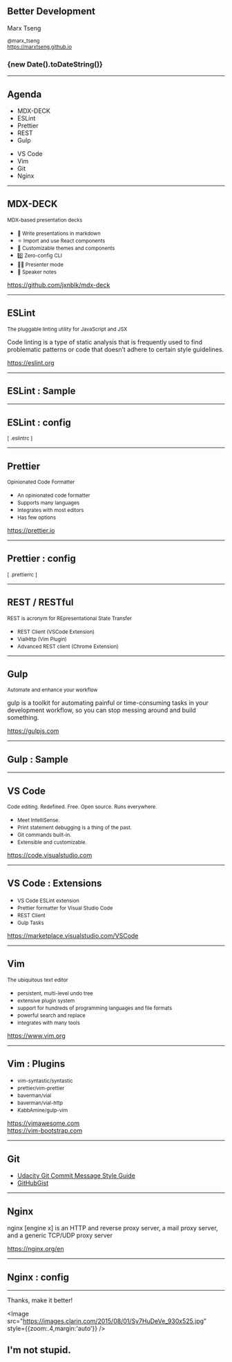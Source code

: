 
<Head>
  <title>Better Development</title>
</Head>

## Better Development

Marx Tseng

<small>@marx_tseng</small><br/>
<small>https://marxtseng.github.io</small>

<h3>
  <div>{new Date().toDateString()}</div>
</h3>

---

## Agenda

<div style={{display:'flex',flexDirection:'row',minWidth:'30vw',justifyContent:'space-between',margin:'auto'}}>
  <ul>
    <li style={{textAlign:'left'}}>MDX-DECK</li>
    <li style={{textAlign:'left'}}>ESLint</li>
    <li style={{textAlign:'left'}}>Prettier</li>
    <li style={{textAlign:'left'}}>REST</li>
    <li style={{textAlign:'left'}}>Gulp</li>
  </ul>
  <ul>
    <li style={{textAlign:'left'}}>VS Code</li>
    <li style={{textAlign:'left'}}>Vim</li>
    <li style={{textAlign:'left'}}>Git</li>
    <li style={{textAlign:'left'}}>Nginx</li>
  </ul>
</div>

---

## MDX-DECK

<small>MDX-based presentation decks</small>

+ <small>📝 Write presentations in markdown</small>
+ <small>⚛️ Import and use React components</small>
+ <small>💅 Customizable themes and components</small>
+ <small>0️⃣ Zero-config CLI</small>
+ <small>💁‍♀️ Presenter mode</small>
+ <small>📓 Speaker notes</small>

<https://github.com/jxnblk/mdx-deck>

---

## ESLint

<small>The pluggable linting utility for JavaScript and JSX</small>

<p>Code linting is a type of static analysis that is frequently used to find problematic patterns or code that doesn’t adhere to certain style guidelines.</p>

<https://eslint.org>

---

## ESLint : Sample

<div style={{overflow:'auto',marginTop:20}}>
  <div style={{ zoom: 0.6 }}>
    <ESLintSample/>
  </div>
</div>

---

## ESLint : config

<small>[ .eslintrc ]</small>

<div style={{overflow:'auto',marginTop:20}}>
  <div style={{ zoom: 0.6 }}>
    <ESLintConfig/>
  </div>
</div>

---

## Prettier

<small>Opinionated Code Formatter</small>

+ <small>An opinionated code formatter</small>
+ <small>Supports many languages</small>
+ <small>Integrates with most editors</small>
+ <small>Has few options</small>

<https://prettier.io>

---

## Prettier : config

<small>[ .prettierrc ]</small>

<div style={{overflow:'auto',marginTop:20}}>
  <div style={{ zoom: 0.6 }}>
    <PrettierConfig/>
  </div>
</div>

---

## REST / RESTful

<small>REST is acronym for REpresentational State Transfer</small>

+ <small>REST Client (VSCode Extension)</small>
+ <small>VialHttp (Vim Plugin)</small>
+ <small>Advanced REST client (Chrome Extension)</small>

---

## Gulp

<small>Automate and enhance your workflow</small>

<p>gulp is a toolkit for automating painful or time-consuming tasks in your development workflow, so you can stop messing around and build something.</p>

<https://gulpjs.com>

---

## Gulp : Sample

<div style={{overflow:'auto',marginTop:20}}>
  <div style={{ zoom: 0.6, maxHeight: '80vh' }}>
    <GulpSample/>
  </div>
</div>

---

## VS Code

<small>Code editing. Redefined. Free. Open source. Runs everywhere.</small>

+ <small>Meet IntelliSense.</small>
+ <small>Print statement debugging is a thing of the past.</small>
+ <small>Git commands built-in.</small>
+ <small>Extensible and customizable.</small>

<https://code.visualstudio.com>

---

## VS Code : Extensions

+ <small>VS Code ESLint extension</small>
+ <small>Prettier formatter for Visual Studio Code</small>
+ <small>REST Client</small>
+ <small>Gulp Tasks</small>

<https://marketplace.visualstudio.com/VSCode>

---

## Vim

<small>The ubiquitous text editor</small>

+ <small>persistent, multi-level undo tree</small>
+ <small>extensive plugin system</small>
+ <small>support for hundreds of programming languages and file formats</small>
+ <small>powerful search and replace</small>
+ <small>integrates with many tools</small>

<https://www.vim.org>

---

## Vim : Plugins

+ <small>vim-syntastic/syntastic</small>
+ <small>prettier/vim-prettier</small>
+ <small>baverman/vial</small>
+ <small>baverman/vial-http</small>
+ <small>KabbAmine/gulp-vim</small>

<https://vimawesome.com><br/>
<https://vim-bootstrap.com>

---

## Git

+ [Udacity Git Commit Message Style Guide](http://udacity.github.io/git-styleguide)
+ [GitHubGist](https://gist.github.com)

---

## Nginx

<p>nginx [engine x] is an HTTP and reverse proxy server, a mail proxy server, and a generic TCP/UDP proxy server</p>

<https://nginx.org/en>

---

## Nginx : config

<div style={{overflow:'auto',marginTop:20}}>
  <div style={{ zoom: 0.6, maxHeight: '80vh' }}>
    <NginxConfig/>
  </div>
</div>

---

Thanks, make it better!

<Image src="https://images.clarin.com/2015/08/01/Sy7HuDeVe_930x525.jpg" style={{zoom:.4,margin:'auto'}} />

## I'm not stupid.
